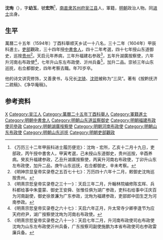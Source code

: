 '''沈珣'''（{{bd|1565年||1634年|catIdx=}}），字'''幼玉'''，號'''宏所'''<ref>《万历三十二年甲辰科进士履历便览》：沈珣 - 宏所，乙亥十二月十九日，吏部政，丙午授中書舍人，甲寅考選，己未授山东道御史，贵州巡按，辛酉养病。癸亥升福建参政，乙丑升湖廣按察使，丙寅升河南右布政使，丁卯升山东左布政使，加升二品，庚午山东巡抚，右佥都御史，辛未考察。</ref>，[[南直隶|南直隶]][[苏州府|苏州府]][[吴江县|吴江县]]人，軍籍，[[明朝|明朝]]政治人物。同[[进士|进士]]出身。

== 生平 ==
萬曆二十五年（1594年）丁酉科舉顺天乡试一十八名，三十二年（1604年）甲辰科進士。[[吏部|吏部]]觀政，三十四年授[[中書舍人|中書舍人]]，四十二年考選，四十七年授山东道御史，巡按[[贵州|贵州]]<ref>《明神宗显皇帝实录卷之五百七十七》：万历四十六年十二月，敕御史沈珣巡按贵州。</ref>。天启元年养病，三年升福建右参政<ref>《明熹宗悊皇帝实录卷之三十一》：天启三年二月，升翰林院编修陈玄晖、兵科都给事中朱童蒙、御史王安舜、张惟任俱为湖广参政，吏科右给事中汪庆百为河南副使，御史徐景濂为广东参政，沈珣为福建参政，吏部郎中田生芝为河南参政。</ref>，五年升湖廣按察使，六年升河南右布政使<ref>《明熹宗悊皇帝实录卷之六十七》：天启六年正月，升太常寺少卿李逢节为应天府府尹，湖广按察使沈珣为河南右布政使。</ref>，七年升山东左布政使、沂州兵备<ref>《明熹宗悊皇帝实录卷之八十一》：天启七年二月，升河南布政使司右布政使沈珣为山东左布政使沂州兵备，广东按察司副使施鹏为本省布政使司右参政雷廉兵备。</ref>，加升二品。崇祯三年山东巡抚，右佥都御史，四年考察去職。年70岁卒。

他的诗文讲究修饰，又善隶书，与兄长[[沈琦_(明朝)|沈琦]]、[[沈珫|沈珫]]被称为“三凤”。著有《按黔抚济二疏稿》、《净华庵稿》。

==参考资料==
{{reflist}}

{{萬曆三十二年甲辰科殿試金榜}}

{{Authority control}}

{{DEFAULTSORT:}}
[[Category:沈姓|X]]
[[Category:吴江人|Category:吴江人]]
[[Category:萬曆二十五年丁酉科舉人|Category:萬曆二十五年丁酉科舉人]]
[[Category:軍籍進士|Category:軍籍進士]]
[[Category:明朝中書舍人|Category:明朝中書舍人]]
[[Category:明朝山东道监察御史|Category:明朝山东道监察御史]]
[[Category:明朝福建布政使司參政|Category:明朝福建布政使司參政]]
[[Category:明朝湖廣按察使|Category:明朝湖廣按察使]]
[[Category:明朝河南布政使|Category:明朝河南布政使]]
[[Category:明朝山东布政使|Category:明朝山东布政使]]
[[Category:明朝山东巡抚|Category:明朝山东巡抚]]
[[Category:明朝吏部觀政|Category:明朝吏部觀政]]


{{明朝人物小作品}}